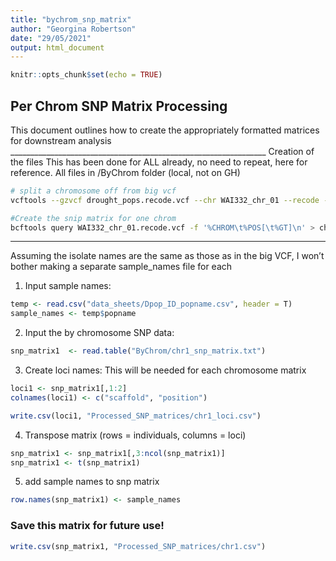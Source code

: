 ```yaml
---
title: "bychrom_snp_matrix"
author: "Georgina Robertson"
date: "29/05/2021"
output: html_document
---
```


```r
knitr::opts_chunk$set(echo = TRUE)
```

## Per Chrom SNP Matrix Processing

This document outlines how to create the appropriately formatted matrices for downstream analysis
________________________________________________________________
Creation of the files
This has been done for ALL already, no need to repeat, here for reference.
All files in /ByChrom folder (local, not on GH)
```bash
# split a chromosome off from big vcf
vcftools --gzvcf drought_pops.recode.vcf --chr WAI332_chr_01 --recode --out WAI332_chr_01 

#Create the snip matrix for one chrom
bcftools query WAI332_chr_01.recode.vcf -f '%CHROM\t%POS[\t%GT]\n' > chr1_snp_matrix.txt
```
________________________________________________________________

Assuming the isolate names are the same as those as in the big VCF, I won't bother making a separate sample_names file for each

1) Input sample names:
```r
temp <- read.csv("data_sheets/Dpop_ID_popname.csv", header = T)
sample_names <- temp$popname
```


2) Input the by chromosome SNP data: 
```r
snp_matrix1  <- read.table("ByChrom/chr1_snp_matrix.txt")
```

3) Create loci names: 
This will be needed for each chromosome matrix
```r
loci1 <- snp_matrix1[,1:2]
colnames(loci1) <- c("scaffold", "position")

write.csv(loci1, "Processed_SNP_matrices/chr1_loci.csv")
```


4) Transpose matrix (rows = individuals, columns = loci)
```r
snp_matrix1 <- snp_matrix1[,3:ncol(snp_matrix1)]
snp_matrix1 <- t(snp_matrix1)
```

5) add sample names to snp matrix
```r
row.names(snp_matrix1) <- sample_names
```

### Save this matrix for future use!
```r
write.csv(snp_matrix1, "Processed_SNP_matrices/chr1.csv")
```

